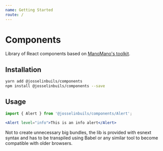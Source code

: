 ```yaml
---
name: Getting Started
route: /
---
```


# Components

Library of React components based on [ManoMano's toolkit](https://github.com/ManoManoTech/toolkit).

## Installation

```bash
yarn add @josselinbuils/components
npm install @josselinbuils/components --save
```

## Usage

```jsx
import { Alert } from '@josselinbuils/components/Alert';

<Alert level="info">This is an info alert</Alert>
```

Not to create unnecessary big bundles, the lib is provided with esnext syntax
and has to be transpiled using Babel or any similar tool to become compatible
with older browsers.
